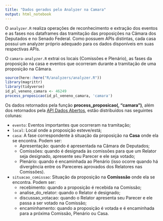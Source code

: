 ```yaml
---
title: "Dados gerados pelo Analyzer na Camara"
output: html_notebook
---
```


O `analyzer.R` realiza operações de reconhecimento e extração dos eventos e as fases nos dataframes das tramitação das proposições na Câmara dos Deputados e no Senado Federal. Como possuem APIs distintas, cada casa possui um analyzer próprio adequado para os dados disponíveis em suas respectivas APIs. 

O `camara-analyzer.R` extrai os locais (Comissões e Plenário), as fases da proposição na casa e eventos que ocorreram durante a tramitação de uma proposição na Câmara.

```r
source(here::here("R/analyzers/analyzer.R"))
library(magrittr)
library(tidyverse)
id_pl_veneno_camara <- 46249
process_proposicao(id_pl_veneno_camara, 'camara')
```

Os dados retornados pela função **process_proposicao(<id>, "camara")**, além dos retornados pela [API Dados Abertos](https://dadosabertos.camara.leg.br/swagger/api.html), estão distribuídos nas seguintes colunas:

* `evento`: Eventos importantes que ocorreram na tramitação;
* `local`: Local onde a proposição esteve/está;
* `casa`: A fase correspondente à situação da proposição na **Casa** onde ela se encontra. Podem ser: 
    * Apresentação: quando é apresentada na Câmara de Deputados;
    * Comissões: quando é designada às comissões para que um Relator seja designado, apresente seu Parecer e ele seja votado;
    * Plenário: quando é encaminhada ao Plenário (isso ocorre quando há divergência entre os Pareceres aprovados dos Relatores nas Comissões).
* `situacao_comissao`: Situação da proposição na **Comisssão** onde ela se encontra. Podem ser:
    * recebimento: quando a proposição é recebida na Comissão;
    * analise_do_relator: quando o Relator é designado;
    * discussao_votacao: quando o Relator apresenta seu Parecer e ele passa a ser votado na Comissão;
    * encaminhamento: quando a proposição é votada e é encaminhada para a próxima Comissão, Plenário ou Casa.


